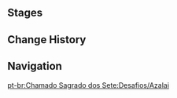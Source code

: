 {{Description|Certified player [[Azalai]]. A grocery store owner in Aaru Village who uses conservative and flexible tactics. He appears to be actively preparing for some Genius Invokation TCG tournament of dubious veracity...|[[Map]] description}}
{{Genius Invokation TCG Character Stages Intro}}

==Stages==
{{Genius Invokation TCG Stages/Detailed|Azalai}}

==Change History==
{{Change History|3.7}}

==Navigation==
{{Genius Invokation TCG Stages Navbox}}
[[pt-br:Chamado Sagrado dos Sete:Desafios/Azalai]]